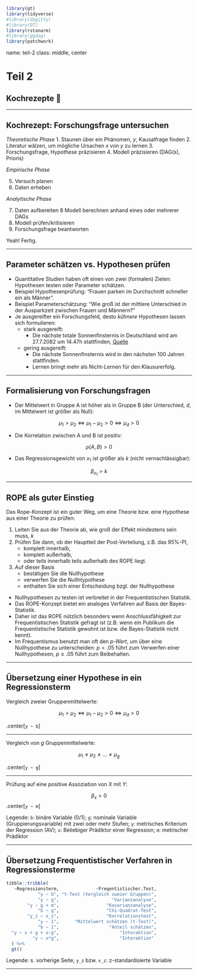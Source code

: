 
```r
library(gt)
library(tidyverse)
#library(dagitty)
#library(DT)
library(rstanarm)
#library(ggdag)
library(patchwork)
```






name: teil-2
class: middle, center



# Teil 2

## Kochrezepte 🍲

---

## Kochrezept: Forschungsfrage untersuchen

*Theoretische Phase*
1. Staunen über ein Phänomen, $y$, Kausalfrage finden
2. Literatur wälzen, um mögliche Ursachen $x$ von $y$ zu lernen
3. Forschungsfrage, Hypothese präzisieren
4. Modell präzisieren (DAG(s), Prioris)

*Empirische Phase*

5. Versuch planen
6. Daten erheben

*Analytische Phase*

7. Daten aufbereiten
8 Modell berechnen anhand eines oder mehrerer DAGs
9. Modell prüfen/kritisieren
10. Forschungsfrage beantworten



Yeah! Fertig.

---

## Parameter schätzen vs. Hypothesen prüfen

- Quantitative Studien haben oft einen von zwei (formalen) Zielen: Hypothesen testen oder Parameter schätzen.
- Beispiel Hypothesenprüfung: "Frauen parken im Durchschnitt schneller ein als Männer".
- Beispiel Parameterschätzung: "Wie groß ist der mittlere Unterschied in der Ausparkzeit zwischen Frauen und Männern?"
- Je ausgereifter ein Forschungsfeld, desto *kühnere* Hypothesen lassen sich formulieren:
    - stark ausgereift: 
      - Die nächste totale Sonnenfinsternis in Deutschland wird am 27.7.2082 um 14.47h stattfinden, [Quelle](https://www.solar-eclipse.info/de/eclipse/country/DE/)
    - gering ausgereift: 
      - Die nächste Sonnenfinsternis wird in den nächsten 100 Jahren stattfinden.
      - Lernen bringt mehr als Nicht-Lernen für den Klausurerfolg.
    



---

## Formalisierung von Forschungsfragen

- Der Mittelwert in Gruppe A ist höher als in Gruppe B (der Unterschied, $d$, im Mittelwert ist größer als Null):

$$\mu_1 > \mu_2 \Leftrightarrow \mu_1 - \mu_2 > 0 \Leftrightarrow \mu_d > 0$$

- Die Korrelation zwischen A und B ist positiv:

$$\rho(A,B) > 0$$

- Das Regressionsgewicht von $x_1$ ist größer als $k$ (nicht vernachlässigbar):

$$\beta_{x_1} > k$$

---

## ROPE als guter Einstieg

Das Rope-Konzept ist ein guter Weg, um eine Theorie bzw. eine Hypothese aus einer Theorie zu prüfen:

1. Leiten Sie aus der Theorie ab, wie groß der Effekt mindestens sein muss, $k$
2. Prüfen Sie dann, ob der Hauptteil der Post-Verteilung, z.B. das 95%-PI, 
    - komplett innerhalb, 
    - komplett außerhalb, 
    - oder teils innerhalb teils außerhalb 
  des ROPE liegt.
3. Auf dieser Basis 
    - bestätigen Sie die Nullhypothese
    - verwerfen Sie die Nullhtypothese
    - enthalten Sie sich einer Entscheidung bzgl. der Nullhypothese
  

- Nullhypothesen zu testen ist verbreitet in der Frequentistischen Statistik.
- Das ROPE-Konzept bietet ein analoges Verfahren auf Basis der Bayes-Statistik.
- Daher ist das ROPE nützlich besonders wenn Anschlussfähigkeit zur Frequentistischen Statistik gefragt ist (z.B. wenn ein Publikum die Frequentistische Statistik gewohnt ist bzw. die Bayes-Statistik nicht kennt).
- Im Frequentismus benutzt man oft den *p-Wert*, um über eine Nullhypothese zu unterscheiden: $p < .05$ führt zum Verwerfen einer Nullhypothesen, $p \ge .05$ führt zum Beibehalten.

---

## Übersetzung einer Hypothese in ein Regressionsterm


Vergleich zweier Gruppenmittelwerte:

$$\mu_1 > \mu_2 \Leftrightarrow \mu_1 - \mu_2 > 0 \Leftrightarrow \mu_d > 0$$

.center[`y ~ b`]

--- 

Vergleich von $g$ Gruppenmittelwerte:

$$\mu_1 \ne \mu_2 \ne \ldots \ne \mu_g$$

.center[`y ~ g`]

--- 

Prüfung auf eine positive Assoziation von $X$ mit $Y$:

$$\beta_x > 0$$
.center[`y ~ m`]



Legende: `b`: binäre Variable (0/1); `g`: nominale Variable (Gruppierungsvariable) mit zwei oder mehr Stufen; `y`: metrisches Kriterium der Regression (AV); `x`: Beliebiger Prädiktor einer Regression; `m`: metrischer Prädiktor





---

## Übersetzung Frequentistischer Verfahren in Regressionsterme

```r
tibble::tribble(
   ~Regressionsterm,              ~Freqentistischer.Test,
            "y ~ b", "t-Test (Vergleich zweier Gruppen)",
            "y ~ g",                    "Varianzanalyse",
        "y ~ g + m",                  "Kovarianzanalyse",
            "b ~ g",                  "Chi-Quadrat-Test",
        "y_z ~ x_z",                  "Korrelationstest",
            "y ~ 1",      "Mittelwert schätzen (t-Test)",
            "b ~ 1",                   "Anteil schätzen",
  "y ~ x + g + x:g",                       "Interaktion",
          "y ~ x*g",                       "Interaktion"
  ) %>% 
  gt()
```



Legende: s. vorherige Seite; `y_z` bzw. `x_z`: z-standardisierte Variable


---

